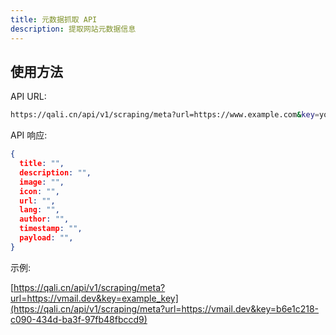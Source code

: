 ```yaml
---
title: 元数据抓取 API
description: 提取网站元数据信息
---
```


##  使用方法

API URL:
```bash
https://qali.cn/api/v1/scraping/meta?url=https://www.example.com&key=your_api_key
```

API 响应:
```json
{
  title: "",
  description: "",
  image: "",
  icon: "",
  url: "",
  lang: "",
  author: "",
  timestamp: "",
  payload: "",
}
```

示例:

[https://qali.cn/api/v1/scraping/meta?url=https://vmail.dev&key=example_key](https://qali.cn/api/v1/scraping/meta?url=https://vmail.dev&key=b6e1c218-c090-434d-ba3f-97fb48fbccd9)
